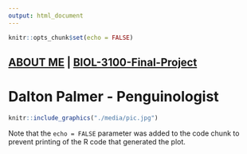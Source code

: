 ```yaml
---
output: html_document
---
```


```r
knitr::opts_chunk$set(echo = FALSE)
```

## [ABOUT ME](./about-me) | [BIOL-3100-Final-Project](./final_project)##

# **Dalton Palmer - Penguinologist** #

```r
knitr::include_graphics("./media/pic.jpg")
```


Note that the `echo = FALSE` parameter was added to the code chunk to prevent printing of the R code that generated the plot.
